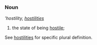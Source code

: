 =={{en}}==
===Noun===
'''hostility, [[hostilities]]''
# the state of being [[hostile]];

See [[hostilities]] for specific plural definition.